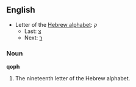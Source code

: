 ==English==

* Letter of the [[Wikipedia:Hebrew alphabet|Hebrew alphabet]]: &#1511;
** Last: [[Sadhe|&#1510;]]
** Next: [[Resh|&#1512;]]

===Noun===

'''qoph'''

# The nineteenth letter of the Hebrew alphabet.